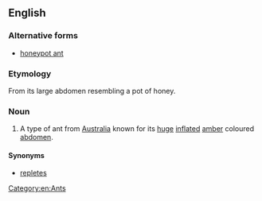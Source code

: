 ==English==
{{wikipedia|Honeypot ant}}
===Alternative forms===
* [[honeypot ant]]
===Etymology===
From its large abdomen resembling a pot of honey.

===Noun===
{{en-noun|head=[[honey-pot]] [[ant]]}}

# A type of ant from [[Australia]] known for its [[huge]] [[inflate]]d [[amber]] coloured [[abdomen]].

====Synonyms====
* [[repletes]]
[[Category:en:Ants]]